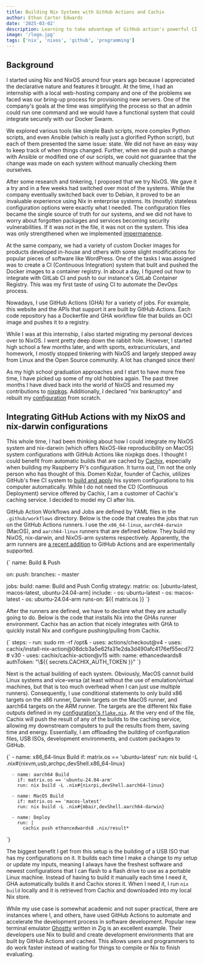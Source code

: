 ```yaml
---
title: Building Nix Systems with GitHub Actions and Cachix
author: Ethan Carter Edwards
date: '2025-03-02'
description: Learning to take advantage of GitHub action's powerful CI system with Nix!
image: '/logo.jpg'
tags: ['nix', 'nixos', 'github', 'programming']
---
```

## Background

I started using Nix and NixOS around four years ago because I appreciated the declarative
nature and features it brought. At the time,
I had an internship with a local web-hosting company and one of the problems we faced was
our bring-up process for provisioning new servers. One of the company's goals at the time
was simplifying the process so that an admin could run one command and we would have a
functional system that could integrate securely with our Docker Swarm.

We explored various tools like simple Bash scripts, more complex Python scripts, and even
Ansible (which is really just a glorified Python script), but each of them presented the
same issue: state. We did not have an easy way to keep track of when things changed.
Further, when we did push a change with Ansible or modified one of our scripts, we could
not guarantee that the change was made on each system without manually checking them
ourselves.

After some research and tinkering, I proposed that we try NixOS. We gave it a try and in a few weeks had switched
over most of the systems. While the company eventually switched back over to Debian, it
proved to be an invaluable experience using Nix in enterprise systems. Its (mostly)
stateless configuration options were exactly what I needed. The configuration files became
the single source of truth for our systems, and we did not have to worry about forgotten
packages and services becoming security vulnerabilities. If it was not in the file, it
was not on the system. This idea was only strengthened when we implemented [impermanence](https://grahamc.com/blog/erase-your-darlings/).

At the same company, we had a variety of custom Docker images for products developed
in-house and others with some slight modifications for popular pieces of software like
WordPress. One of the tasks I was assigned was to create a CI (Continuous Integration) system that built and
pushed the Docker images to a container registry. In about a day, I figured out how to
integrate with GitLab CI and push to our instance's GitLab Container Registry. This was
my first taste of using CI to automate the DevOps process.

Nowadays, I use GitHub Actions (GHA) for a variety of jobs. For example, this website and the
APIs that support it are built by GitHub Actions. Each code repository has a Dockerfile
and GHA workflow file that builds an OCI image and pushes it to a registry.

While I was at this internship, I also started migrating my personal devices over to
NixOS. I went pretty deep down the rabbit hole. However, I started high school a few
months later, and with sports, extracurriculars, and homework, I mostly stopped
tinkering with NixOS and largely stepped away from Linux and the Open Source community.
A lot has changed since then!

As my high school graduation approaches and I start to have more free time, I have picked up some of
my old hobbies again. The past three months I have dived back into the world of NixOS and
resumed my contributions to [nixpkgs](https://github.com/nixos/nixpkgs). Additionally,
I declared "nix bankruptcy" and rebuilt my [configuration](https://github.com/ethancedwards8/dotfiles/tree/master/.nix)
from scratch.

## Integrating GitHub Actions with my NixOS and nix-darwin configurations

This whole time, I had been thinking about how I could integrate my NixOS system and
nix-darwin (which offers NixOS-like reproducibility on MacOS) system configurations with
GitHub Actions like nixpkgs does. I thought I could benefit from automatic builds
that are cached by [Cachix](https://cachix.org), especially when building my Raspberry
Pi's configuration. It turns out, I'm not the only person who has thought of this. Domen Kožar,
founder of Cachix, utilizes GitHub's free CI system to [build and apply](https://github.com/domenkozar/homelab/blob/main/.github/workflows/deploy.yml)
his system configurations to his computer automatically. While I do not need the CD (Continuous Deployment)
service offered by Cachix, I am a customer of Cachix's caching service. I decided to model my CI after his.

GitHub Action Workflows and Jobs are defined by YAML files in the `.github/workflows` directory.
Below is the code that creates the jobs that run on the GitHub Actions runners. I use the
`x86_64-linux`, `aarch64-darwin` (MacOS), and `aarch64-linux` runners that are defined below. They
build my NixOS, nix-darwin, and NixOS-arm systems respectively. Apparently, the arm runners are
[a recent addition](https://github.com/orgs/community/discussions/148648#) to GitHub Actions and are experimentally supported.

<SyntaxHighlighter language="yaml">
{`
name: Build & Push

on:
  push:
    branches:
      - master

jobs:
  build:
    name: Build and Push Config
    strategy:
      matrix:
        os: [ubuntu-latest, macos-latest, ubuntu-24.04-arm]
        include:
          - os: ubuntu-latest
          - os: macos-latest
          - os: ubuntu-24.04-arm
    runs-on: \${{ matrix.os }}
`}
</SyntaxHighlighter>

After the runners are defined, we have to declare what they are actually going to do.
Below is the code that installs Nix into the GHAs runner environment. Cachix has an
action that nicely integrates with GHA to quickly install Nix and configure
pushing/pulling from Cachix.

<SyntaxHighlighter language="yaml">
{`
    steps:
      - run: sudo rm -rf /opt&
      - uses: actions/checkout@v4
      - uses: cachix/install-nix-action@08dcb3a5e62fa31e2da3d490afc4176ef55ecd72 # v30
      - uses: cachix/cachix-action@v15
        with:
          name: ethancedwards8
          authToken: "\${{ secrets.CACHIX_AUTH_TOKEN }}"
`}
</SyntaxHighlighter>

Next is the actual building of each system. Obviously, MacOS cannot build Linux systems
and vice-versa (at least without the use of emulation/virtual machines, but that is
too much overhead when I can just use multiple runners). Consequently, I use conditional
statements to only build x86 targets on the x86 runner, Darwin targets on the MacOS runner,
and aarch64 targets on the ARM runner. The targets are the different Nix flake outputs
defined in my [configuration's `flake.nix`](https://github.com/ethancedwards8/dotfiles/blob/master/.nix/flake.nix).
At the very end of the file, Cachix will push the result of any of the builds to the
caching service, allowing my downstream computers to pull the results from them, saving
time and energy. Essentially, I am offloading the building of configuration files, USB
ISOs, development environments, and custom packages to GitHub.

<SyntaxHighlighter language="yaml">
{`
      - name: x86_64-linux Build
        if: matrix.os == 'ubuntu-latest'
        run: nix build -L .nix#{nixvm,usb,archpc,devShell.x86_64-linux}

      - name: aarch64 Build
        if: matrix.os == 'ubuntu-24.04-arm'
        run: nix build -L .nix#{nixrpi,devShell.aarch64-linux}

      - name: MacOS Build
        if: matrix.os == 'macos-latest'
        run: nix build -L .nix#{mbair,devShell.aarch64-darwin}

      - name: Deploy
        run: |
          cachix push ethancedwards8 .nix/result*
`}
</SyntaxHighlighter>

The biggest benefit I get from this setup is the building of a USB ISO that has my configurations
on it. It builds each time I make a change to my setup or update my inputs, meaning I always have
the freshest software and newest configurations that I can flash to a flash drive to use as a
portable Linux machine. Instead of having to build it manually each time I need it, GHA automatically
builds it and Cachix stores it. When I need it, I run `nix build` locally and it is retrieved from
Cachix and downloaded into my local Nix store.

While my use case is somewhat academic and not super practical, there are instances
where I, and others, have used GitHub Actions to automate and accelerate the development process
in software development. Popular new terminal emulator [Ghostty](https://github.com/ghostty-org/ghostty)
written in Zig is an excellent example. Their developers use Nix to build and create development
environments that are built by GitHub Actions and cached. This allows users and programmers to
do work faster instead of waiting for things to compile or Nix to finish evaluating.
